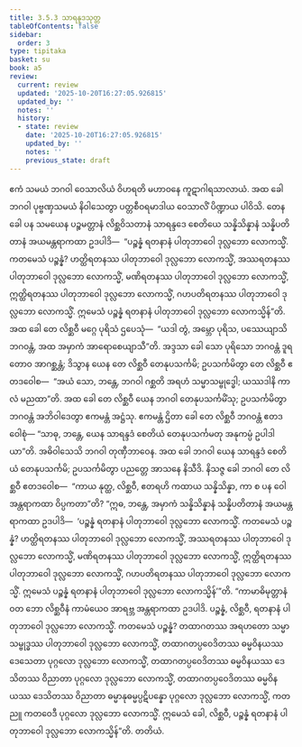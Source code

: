 ```yaml
---
title: 3.5.3 သာရန္ဒဒသုတ္တ
tableOfContents: false
sidebar:
  order: 3
type: tipitaka
basket: su
book: a5
review:
  current: review
  updated: '2025-10-20T16:27:05.926815'
  updated_by: ''
  notes: ''
  history:
  - state: review
    date: '2025-10-20T16:27:05.926815'
    updated_by: ''
    notes: ''
    previous_state: draft
---
```



<DynamicBreadcrumb />


<ReviewStatus review={frontmatter.review} showDetails={true} />

<HypothesisAnnotation frontmatter={frontmatter} />

<Division number="143" book="a5" e="ch" v="16" p="148">

<Paragraph number="834" book="a5">
ဧကံ သမယံ ဘဂဝါ ဝေသာလိယံ ဝိဟရတိ မဟာဝနေ ကူဋာဂါရသာလာယံ. အထ ခေါ ဘဂဝါ ပုဗ္ဗဏှသမယံ နိဝါသေတွာ ပတ္တစီဝရမာဒါယ ဝေသာလိံ ပိဏ္ဍာယ ပါဝိသိ. တေန ခေါ ပန သမယေန ပဉ္စမတ္တာနံ လိစ္ဆဝိသတာနံ သာရန္ဒဒေ စေတိယေ သန္နိသိန္နာနံ သန္နိပတိတာနံ အယမန္တရာကထာ ဥဒပါဒိ—  “ပဉ္စန္နံ ရတနာနံ ပါတုဘာဝေါ ဒုလ္လဘော လောကသ္မိံ. ကတမေသံ ပဉ္စန္နံ? ဟတ္ထိရတနဿ ပါတုဘာဝေါ ဒုလ္လဘော လောကသ္မိံ, အဿရတနဿ ပါတုဘာဝေါ ဒုလ္လဘော လောကသ္မိံ, မဏိရတနဿ ပါတုဘာဝေါ ဒုလ္လဘော လောကသ္မိံ, ဣတ္ထိရတနဿ ပါတုဘာဝေါ ဒုလ္လဘော လောကသ္မိံ, ဂဟပတိရတနဿ ပါတုဘာဝေါ ဒုလ္လဘော လောကသ္မိံ. ဣမေသံ ပဉ္စန္နံ ရတနာနံ ပါတုဘာဝေါ ဒုလ္လဘော လောကသ္မိန်”တိ.
</Paragraph>

<Paragraph number="835" book="a5">
အထ ခေါ တေ လိစ္ဆဝီ မဂ္ဂေ ပုရိသံ ဌပေသုံ—  “ယဒါ တွံ, အမ္ဘော ပုရိသ, ပဿေယျာသိ ဘဂဝန္တံ, အထ အမှာကံ အာရောစေယျာသီ”တိ. အဒ္ဒသာ ခေါ သော ပုရိသော ဘဂဝန္တံ ဒူရတောဝ အာဂစ္ဆန္တံ; ဒိသွာန ယေန တေ လိစ္ဆဝီ တေနုပသင်္ကမိ; ဥပသင်္ကမိတွာ တေ လိစ္ဆဝီ ဧတဒဝေါစ—  “အယံ သော, ဘန္တေ, ဘဂဝါ ဂစ္ဆတိ အရဟံ သမ္မာသမ္ဗုဒ္ဓေါ; ယဿဒါနိ ကာလံ မညထာ”တိ.
</Paragraph>

<Paragraph number="836" book="a5">
အထ ခေါ တေ လိစ္ဆဝီ ယေန ဘဂဝါ တေနုပသင်္ကမိံသု; ဥပသင်္ကမိတွာ ဘဂဝန္တံ အဘိဝါဒေတွာ ဧကမန္တံ အဋ္ဌံသု. ဧကမန္တံ ဌိတာ ခေါ တေ လိစ္ဆဝီ ဘဂဝန္တံ ဧတဒဝေါစုံ—
</Paragraph>

<Paragraph number="837" book="a5">
“သာဓု, ဘန္တေ, ယေန သာရန္ဒဒံ စေတိယံ တေနုပသင်္ကမတု အနုကမ္ပံ ဥပါဒါယာ”တိ. အဓိဝါသေသိ ဘဂဝါ တုဏှီဘာဝေန. အထ ခေါ ဘဂဝါ ယေန သာရန္ဒဒံ စေတိယံ တေနုပသင်္ကမိ; ဥပသင်္ကမိတွာ ပညတ္တေ အာသနေ နိသီဒိ. နိသဇ္ဇ ခေါ ဘဂဝါ တေ လိစ္ဆဝီ ဧတဒဝေါစ—  “ကာယ နုတ္ထ, လိစ္ဆဝီ, ဧတရဟိ ကထာယ သန္နိသိန္နာ, ကာ စ ပန ဝေါ အန္တရာကထာ ဝိပ္ပကတာ”တိ? “ဣဓ, ဘန္တေ, အမှာကံ သန္နိသိန္နာနံ သန္နိပတိတာနံ အယမန္တရာကထာ ဥဒပါဒိ—  ‘ပဉ္စန္နံ ရတနာနံ ပါတုဘာဝေါ ဒုလ္လဘော လောကသ္မိံ. ကတမေသံ ပဉ္စန္နံ? ဟတ္ထိရတနဿ ပါတုဘာဝေါ ဒုလ္လဘော လောကသ္မိံ, အဿရတနဿ ပါတုဘာဝေါ ဒုလ္လဘော လောကသ္မိံ, မဏိရတနဿ ပါတုဘာဝေါ ဒုလ္လဘော လောကသ္မိံ, ဣတ္ထိရတနဿ ပါတုဘာဝေါ ဒုလ္လဘော လောကသ္မိံ, ဂဟပတိရတနဿ ပါတုဘာဝေါ ဒုလ္လဘော လောကသ္မိံ. ဣမေသံ ပဉ္စန္နံ ရတနာနံ ပါတုဘာဝေါ ဒုလ္လဘော လောကသ္မိန်’”တိ.
</Paragraph>

<Paragraph number="838" book="a5">
“ကာမာဓိမုတ္တာနံ ဝတ ဘော လိစ္ဆဝီနံ ကာမံယေဝ အာရဗ္ဘ အန္တရာကထာ ဥဒပါဒိ. ပဉ္စန္နံ, လိစ္ဆဝီ, ရတနာနံ ပါတုဘာဝေါ ဒုလ္လဘော လောကသ္မိံ. ကတမေသံ ပဉ္စန္နံ? တထာဂတဿ အရဟတော သမ္မာသမ္ဗုဒ္ဓဿ ပါတုဘာဝေါ ဒုလ္လဘော လောကသ္မိံ, တထာဂတပ္ပဝေဒိတဿ ဓမ္မဝိနယဿ ဒေသေတာ ပုဂ္ဂလော ဒုလ္လဘော လောကသ္မိံ, တထာဂတပ္ပဝေဒိတဿ ဓမ္မဝိနယဿ ဒေသိတဿ ဝိညာတာ ပုဂ္ဂလော ဒုလ္လဘော လောကသ္မိံ, တထာဂတပ္ပဝေဒိတဿ ဓမ္မဝိနယဿ ဒေသိတဿ ဝိညာတာ ဓမ္မာနုဓမ္မပ္ပဋိပန္နော ပုဂ္ဂလော ဒုလ္လဘော လောကသ္မိံ, ကတညူ ကတဝေဒီ ပုဂ္ဂလော ဒုလ္လဘော လောကသ္မိံ. ဣမေသံ ခေါ, လိစ္ဆဝီ, ပဉ္စန္နံ ရတနာနံ ပါတုဘာဝေါ ဒုလ္လဘော လောကသ္မိန်”တိ.

</Paragraph>
</Division>

<Paragraph number="839" type="center" book="a5">
တတိယံ.
</Paragraph>